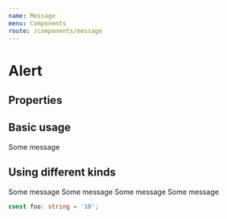 ```yaml
---
name: Message
menu: Components
route: /components/message
---
```



# Alert

## Properties

<Props of={Button} />

## Basic usage

<Playground>
    <Message>Some message</Message>
</Playground>

## Using different kinds

<Playground>
    <Message info>Some message</Message>
    <Message success>Some message</Message>
    <Message warning>Some message</Message>
    <Message error>Some message</Message>
</Playground>

~~~typescript
const foo: string = '10';
~~~
